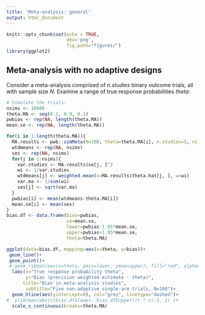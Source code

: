 ```yaml
---
title: 'Meta-analysis: general'
output: html_document
---
```


```r
knitr::opts_chunk$set(echo = TRUE,
                      dev='png',
                      fig.path="figures/")
library(ggplot2)
```


## Meta-analysis with no adaptive designs

Consider a meta-analysis comprised of _n.studies_ binary outcome trials, all with
sample size _N_. Examine a range of true response probabilities *theta*:

```r
# Simulate the trials:
nsims <- 10000
theta.MA <- seq(0.1, 0.9, 0.1)
pwbias <- rep(NA, length(theta.MA))
mean.se <- rep(NA, length(theta.MA))

for(i in 1:length(theta.MA)){
  MA.results <- pwb::simMeta(N=100, theta=theta.MA[i], n.studies=5, nsims=nsims)
  wtdmeans <- rep(NA, nsims)
  ses <- rep(NA, nsims)
  for(j in 1:nsims){
    var.studies <- MA.results$se[j, ]^2
    wi <- 1/var.studies
    wtdmeans[j] <- weighted.mean(x=MA.results$theta.hat[j, ], w=wi)
    var.ma <- 1/sum(wi)
    ses[j] <- sqrt(var.ma)
  }
  pwbias[i] <- mean(wtdmeans-theta.MA[i])
  mean.se[i] <- mean(ses)
}
bias.df <- data.frame(bias=pwbias,
                      se=mean.se,
                      lower=pwbias-1.95*mean.se,
                      upper=pwbias+1.95*mean.se,
                      theta=theta.MA)
```

```r
ggplot(data=bias.df, mapping=aes(x=theta, y=bias))+
 geom_line()+
 geom_point()+
 # geom_ribbon(aes(x=theta, ymin=lower, ymax=upper), fill="red", alpha=0.1)+
  labs(x="True response probability theta",
       y="Bias (precision weighted estimate - theta)",
      title="Bias in meta-analysis studies",
       subtitle="Five non-adaptive single-arm trials, N=100")+
  geom_hline(aes(yintercept=0), col="grey", linetype="dashed")+
#  ylim(max(abs(c(bias.df$lower, bias.df$upper))) * c(-1, 1) )+
  scale_x_continuous(breaks=theta.MA)
```

